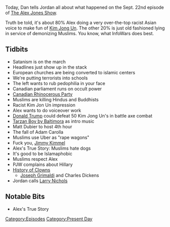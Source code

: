 {{DEFAULTSORT:
    #_EPISODE_0086:September 22, 2017
}}{{Episode
    | title           = September 22, 2017
    | caption         = Listen to this episode on [https://knowledgefight.libsyn.com/knowledge-fight-sept-22-2017 Libsyn] [https://open.spotify.com/episode/2SVRU4FF1mHYslhvkX4VzV Spotify], Read the [[Transcript/86: September 22, 2017|Unofficial Transcript]]
    | episodeNumber   = 86
    | length          = 02:02:16
    | airDate         = September 25, 2017
    | coverageDate    = September 22, 2017
    | episodeType     = [[:Category:Present Day|Present Day]]
    | appearance      = [[Kim Jong Un]], [[Adam Carolla]], [[Jimmy Kimmel]], [[Joseph Grimaldi]], [[Charles Dickens]], [[Larry Nichols]]
    | oocDrop         = This could save the country!
    | previousEpisode = [[85: September 20-21, 2017]]
    | nextEpisode     = [[The Halloween Story]]
}}

{{Stub}}

Today, Dan tells Jordan all about what happened on the Sept. 22nd episode of [[The Alex Jones Show]].

Truth be told, it's about 80% Alex doing a very over-the-top racist Asian voice to make fun of [[Kim Jong Un]]. The other 20% is just old fashioned lying in service of demonizing Muslims. You know, what InfoWars does best.

==Tidbits==

*Satanism is on the march
*Headlines just show up in the stack
*European churches are being converted to islamic centers
*We're putting terrorists into schools
*The left wants to rub pedophilia in your face
*Canadian parliament runs on occult power
*[https://en.wikipedia.org/wiki/Rhinoceros_Party Canadian Rhinocerous Party]
*Muslims are killing Hindus and Buddhists
*Racist Kim Jon Un impression
*Alex wants to do voiceover work
*[[Donald Trump]] could defeat 50 Kim Jong Un's in battle axe combat
*[https://www.youtube.com/watch?v=--6CdAypJsQ Tarzan Boy by Baltimora] as intro music
*Matt Dubier to host 4th hour
*The fall of Adam Carolla
*Muslims use Uber as "rape wagons"
*Fuck you, [[Jimmy Kimmel]]
*Alex's True Story: Muslims hate dogs
*It's good to be Islamaphobic
*Muslims respect Alex
*PJW complains about Hillary
*[https://www.smithsonianmag.com/arts-culture/the-history-and-psychology-of-clowns-being-scary-20394516/ History of Clowns]
**[http://www.historyofcircus.com/circus-origin/joseph-grimaldi/ Joseph Grimaldi] and Charles Dickens
*Jordan calls [[Larry Nichols]]

==Notable Bits==

*Alex's True Story

[[Category:Episodes]]
[[Category:Present Day]]

